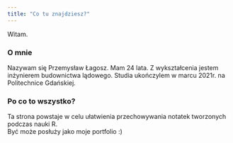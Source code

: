 ```yaml
---
title: "Co tu znajdziesz?"
---
```

    
Witam. <br>

### **O mnie**  
Nazywam się Przemysław Łagosz. Mam 24 lata. Z wykształcenia jestem inżynierem budownictwa lądowego.
Studia ukończylem w marcu 2021r. na Politechnice Gdańskiej.

### **Po co to wszystko?**  
Ta strona powstaje w celu ułatwienia przechowywania notatek tworzonych podczas nauki R.  
Być może posłuży jako moje portfolio :)
